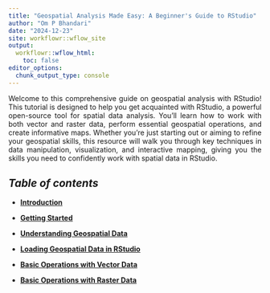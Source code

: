 ```yaml
---
title: "Geospatial Analysis Made Easy: A Beginner's Guide to RStudio"
author: "Om P Bhandari"
date: "2024-12-23"
site: workflowr::wflow_site
output:
  workflowr::wflow_html:
    toc: false
editor_options:
  chunk_output_type: console
---
```


<style> p { text-align: justify; } </style>
Welcome to this comprehensive guide on geospatial analysis with RStudio! This tutorial is designed to help you get acquainted with RStudio, a powerful open-source tool for spatial data analysis. You'll learn how to work with both vector and raster data, perform essential geospatial operations, and create informative maps. Whether you’re just starting out or aiming to refine your geospatial skills, this resource will walk you through key techniques in data manipulation, visualization, and interactive mapping, giving you the skills you need to confidently work with spatial data in RStudio.

## **_Table of contents_**

- [**Introduction**](Introduction.html)

- [**Getting Started**](Getting_Started.html)

- [**Understanding Geospatial Data**](Understanding_Geospatial_Data.html)

- [**Loading Geospatial Data in RStudio**](Loading_Geospatial_Data_in_RStudio.html)

- [**Basic Operations with Vector Data**](Basic_Operations_with_Vector_Data.html)

- [**Basic Operations with Raster Data**](Basic_Operations_with_Raster_Data.html)
